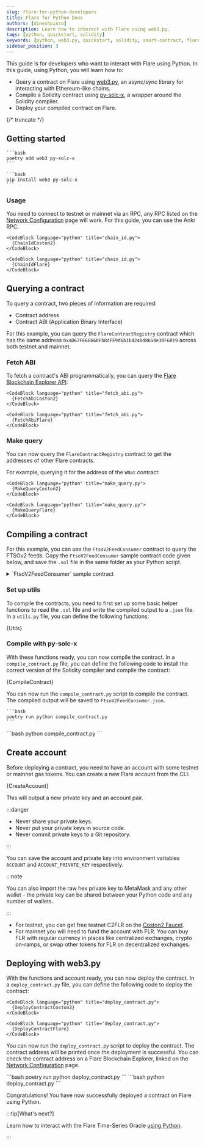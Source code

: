 ```yaml
---
slug: flare-for-python-developers
title: Flare for Python Devs
authors: [dineshpinto]
description: Learn how to interact with Flare using web3.py.
tags: [python, quickstart, solidity]
keywords: [python, web3.py, quickstart, solidity, smart-contract, flare-network]
sidebar_position: 3
---
```



This guide is for developers who want to interact with Flare using Python. In this guide, using Python, you will learn how to:

- Query a contract on Flare using [web3.py](https://github.com/ethereum/web3.py), an async/sync library for interacting with Ethereum-like chains.
- Compile a Solidity contract using [py-solc-x](https://github.com/ApeWorX/py-solc-x), a wrapper around the Solidity compiler.
- Deploy your compiled contract on Flare.

{/* truncate */}

## Getting started

<Tabs groupId="python">
  <TabItem value="poetry" label="poetry" default>

    ```bash
    poetry add web3 py-solc-x
    ```

  </TabItem>
  <TabItem value="pip" label="pip">
  
    ```bash
    pip install web3 py-solc-x
    ```

  </TabItem>
</Tabs>

### Usage

You need to connect to testnet or mainnet via an RPC, any RPC listed on the [Network Configuration](/network/overview#configuration) page will work. For this guide, you can use the Ankr RPC.

<Tabs groupId="network">
  <TabItem value="coston2" label="Flare Testnet Coston2" default>

    <CodeBlock language="python" title="chain_id.py">
      {ChainIdCoston2}
    </CodeBlock>

  </TabItem>
  <TabItem value="flare" label="Flare Mainnet">

    <CodeBlock language="python" title="chain_id.py">
      {ChainIdFlare}
    </CodeBlock>

  </TabItem>
</Tabs>

## Querying a contract

To query a contract, two pieces of information are required:

- Contract address
- Contract ABI (Application Binary Interface)

For this example, you can query the `FlareContractRegistry` contract which has the same address `0xaD67FE66660Fb8dFE9d6b1b4240d8650e30F6019` across both testnet and mainnet.

### Fetch ABI

To fetch a contract's ABI programmatically, you can query the [Flare Blockchain Explorer API](https://flare-explorer.flare.network/api-docs):

<Tabs groupId="network">
  <TabItem value="coston2" label="Flare Testnet Coston2" default>

    <CodeBlock language="python" title="fetch_abi.py">
      {FetchAbiCoston2}
    </CodeBlock>

  </TabItem>
  <TabItem value="flare" label="Flare Mainnet">
 
    <CodeBlock language="python" title="fetch_abi.py">
      {FetchAbiFlare}
    </CodeBlock>

  </TabItem>
</Tabs>

### Make query

You can now query the `FlareContractRegistry` contract to get the addresses of other Flare contracts.

For example, querying it for the address of the `WNat` contract:

<Tabs groupId="network">
  <TabItem value="coston2" label="Flare Testnet Coston2" default>
 
    <CodeBlock language="python" title="make_query.py">
      {MakeQueryCoston2}
    </CodeBlock>

  </TabItem>
  <TabItem value="flare" label="Flare Mainnet">

    <CodeBlock language="python" title="make_query.py">
      {MakeQueryFlare}
    </CodeBlock>

  </TabItem>
</Tabs>

## Compiling a contract

For this example, you can use the `FtsoV2FeedConsumer` contract to query the FTSOv2 feeds. Copy the `FtsoV2FeedConsumer` sample contract code given below, and save the `.sol` file in the same folder as your Python script.

<details>
<summary>`FtsoV2FeedConsumer` sample contract</summary>

Note that the contract interface dependencies have been inlined to avoid any import issues.

<CodeBlock language="solidity" title="FtsoV2FeedConsumer.sol">
  {FtsoV2FeedConsumerNoImports}
</CodeBlock>

</details>

### Set up utils

To compile the contracts, you need to first set up some basic helper functions to read the `.sol` file and write the compiled output to a `.json` file. In a `utils.py` file, you can define the following functions:

<CodeBlock language="python" title="utils.py">
  {Utils}
</CodeBlock>

### Compile with py-solc-x

With these functions ready, you can now compile the contract. In a `compile_contract.py` file, you can define the following code to install the correct version of the Solidity compiler and compile the contract:

<CodeBlock language="python" title="compile_contract.py">
  {CompileContract}
</CodeBlock>

You can now run the `compile_contract.py` script to compile the contract. The compiled output will be saved to `FtsoV2FeedConsumer.json`.

<Tabs groupId="python">
  <TabItem value="poetry" label="poetry" default>

    ```bash
    poetry run python compile_contract.py
    ```

  </TabItem>
  <TabItem value="pip" label="pip">
    ```bash 
    python compile_contract.py 
    ```

  </TabItem>
</Tabs>

## Create account

Before deploying a contract, you need to have an account with some testnet or mainnet gas tokens. You can create a new Flare account from the CLI:

<CodeBlock language="python" title="create_account.py">
  {CreateAccount}
</CodeBlock>

This will output a new private key and an account pair.

:::danger

- Never share your private keys.
- Never put your private keys in source code.
- Never commit private keys to a Git repository.

:::

You can save the account and private key into environment variables `ACCOUNT` and `ACCOUNT_PRIVATE_KEY` respectively.

:::note

You can also import the raw hex private key to MetaMask and any other wallet - the private key can be shared between your Python code and any number of wallets.

:::

- For testnet, you can get free testnet C2FLR on the [Coston2 Faucet](https://faucet.flare.network/coston2).
- For mainnet you will need to fund the account with FLR. You can buy FLR with regular currency in places like centralized exchanges, crypto on-ramps, or swap other tokens for FLR on decentralized exchanges.

## Deploying with web3.py

With the functions and account ready, you can now deploy the contract. In a `deploy_contract.py` file, you can define the following code to deploy the contract:

<Tabs groupId="network">
  <TabItem value="coston2" label="Flare Testnet Coston2" default>

    <CodeBlock language="python" title="deploy_contract.py">
      {DeployContractCoston2}
    </CodeBlock>

  </TabItem>
  <TabItem value="flare" label="Flare Mainnet">

    <CodeBlock language="python" title="deploy_contract.py">
      {DeployContractFlare}
    </CodeBlock>

  </TabItem>
</Tabs>

You can now run the `deploy_contract.py` script to deploy the contract. The contract address will be printed once the deployment is successful. You can check the contract address on a Flare Blockchain Explorer, linked on the [Network Configuration](/network/overview#configuration) page.

<Tabs groupId="python">
  <TabItem value="poetry" label="poetry" default>
    ```bash 
    poetry run python deploy_contract.py 
    ```

  </TabItem>
  <TabItem value="pip" label="pip">
    ```bash 
    python deploy_contract.py 
    ```
    
  </TabItem>
</Tabs>

Congratulations! You have now successfully deployed a contract on Flare using Python.

:::tip[What's next?]

Learn how to interact with the Flare Time-Series Oracle [using Python](/ftso/guides/read-feeds-offchain).

:::
